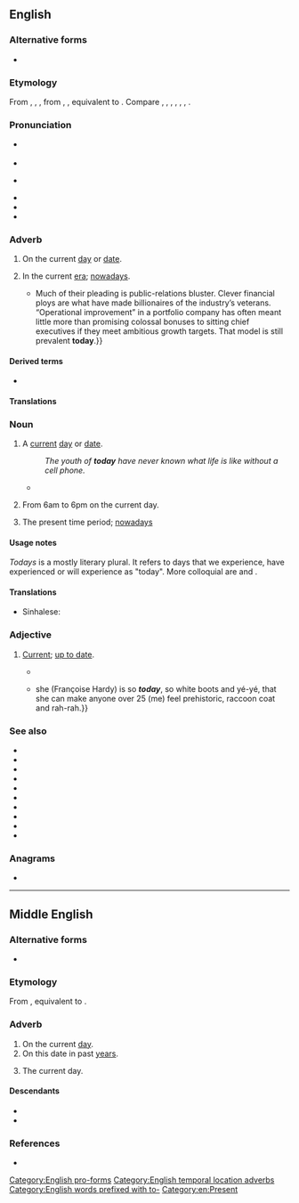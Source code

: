 {{also|to-day}}
==English==

===Alternative forms===
* {{alter|en|to-day||archaic}}

===Etymology===
From {{inh|en|enm|today}}, {{m|enm|to-daie}}, {{m|enm|todæig}}, from {{inh|en|ang|tōdæġ}}, {{m|ang|tō dæġe|t=today|lit=on [the/this] day, [this] day forward}}, equivalent to {{af|en|to|day}}. Compare {{cog|stq|däälich|t=today}}, {{cog|nl|vandaag|t=today}}, {{cog|osx|hindag|t=today|lit=[this] day forward}}, {{cog|nds-de|vandage}}, {{m|nds-de|vandaag|t=today}}, {{cog|sv|i dag}}, {{m|sv|idag|t=today}}.

===Pronunciation===
* {{a|RP}} {{IPA|en|/təˈdeɪ/}}
* {{audio|en|En-uk-today.ogg|Audio (RP)}}
* {{a|GA}} {{IPA|en|/təˈdeɪ/|[tʰəˈdeɪ]|/tʊˈdeɪ/|[tʰʊˈdeɪ]|[tʰʉɾeɪː]}}
* {{audio|en|En-us-today.ogg|Audio (GA)}}
* {{rhymes|en|eɪ|s=2}}
* {{hyphenation|en|to|day}}

===Adverb===
{{en-adv|-}}

# On the current [[day]] or [[date]].
#: {{ux|en|I want this done '''today'''.}}
#: {{ux|en|'''Today''', my brother went to the shops.}}
# In the current [[era]]; [[nowadays]].
#* {{quote-journal|en|date=2013-06-22|volume=407|issue=8841|page=70|magazine={{w|The Economist}}
|title=[http://www.economist.com/news/finance-and-economics/21579879-buy-out-firm-really-does-focus-operational-improvements-engineers Engineers of a different kind]
|passage=Private-equity nabobs bristle at being dubbed mere financiers.{{...}}Much of their pleading is public-relations bluster. Clever financial ploys are what have made billionaires of the industry’s veterans. “Operational improvement” in a portfolio company has often meant little more than promising colossal bonuses to sitting chief executives if they meet ambitious growth targets. That model is still prevalent '''today'''.}}
#: {{ux|en|In the 1500s, people had to do things by hand, but '''today''' we have electric can openers.}}

====Derived terms====
* {{l|en|today is a good day to die}}

====Translations====
{{trans-top|on the current day}}
{{multitrans|data=
* Abkhaz: {{tt|ab|иахьа}}
* Adyghe: {{tt|ady|непэ}}, {{tt|ady|мы}}
* Afrikaans: {{tt+|af|vandag}}
* Ainu: {{t|ain|タント |tr=tanto}}
* Albanian: {{tt+|sq|sot}}
* Alviri-Vidari:
*: Vidari: {{tt|avd|آرو|tr=āru}}
* Amharic: {{tt|am|ዛሬ}}
* Arabic: {{tt|ar|الْيَوْمَ}}
*: Egyptian Arabic: {{tt|arz|النهرده|tr=ennɑhɑ́rdɑ}}
*: Gulf Arabic: {{tt|afb|اليوم|tr=il-yōm}}
*: Hijazi Arabic: {{tt|acw|اليوم|tr=al-yōm}}
*: Moroccan Arabic: {{tt|ary|اليوم|tr=el-yūma, el-yūm}}
*: South Levantine Arabic: {{tt|ajp|اليوم|tr=il-yōm}}
* Aragonese: {{tt+|an|hue}}
* Armenian: {{tt+|hy|այսօր}}
* Aromanian: {{tt+|rup|adzã}}, {{tt|rup|asãndzã}}
* Assamese: {{tt|as|আজি}}
* Assyrian Neo-Aramaic: {{tt|syc|ܐܕܝܘܡ|tr=ɛdjawm}}
* Asturian: {{tt+|ast|güei}}
* Atayal: {{tt|tay|soni'}}, {{tt|tay|kira'}}
* Avar: {{tt|av|жакъа|tr=žakʺa}}
* Azerbaijani: {{tt+|az|bugün}}
* Bashkir: {{tt|ba|бөгөн}}
* Basque: {{tt+|eu|gaur}}, {{tt+|eu|egun}}
* Belarusian: {{tt|be|сёння}}, {{tt|be|сяго́ння}}
* Bengali: {{tt+|bn|আজ}}
* Bhojpuri: {{t|bho|आजु|tr=aaj}}
* Bikol Central: {{tt+|bcl|ngunyan}}
* Breton: {{tt+|br|hiziv}}
* Bulgarian: {{tt+|bg|днес}}, {{tt+|bg|дне́ска}}
* Burmese: {{tt+|my|ယနေ့}}, {{tt+|my|ယခုနေ့}}, {{tt|my|ဒီနေ့}}
* Buryat: {{tt|bua|мүнөө}}
* Catalan: {{tt+|ca|avui}}
* Cebuano: {{tt|ceb|karon}}
* Central Atlas Tamazight: {{t|tzm|ⴰⵙⵙⴰ|tr=assa}}
* Central Dusun: {{tt|dtp|baino}}
* Chechen: {{tt|ce|тахана}}
* Cherokee: {{tt|chr|ᎪᎯᎢᎦ|tr=gohiiga}}
* Chichewa: {{tt|ny|lero}}
* Chinese:
*: Cantonese: {{tt+|yue|今日|tr=gam1 jat6}}
*: Dungan: {{tt|dng|җинтян}}, {{tt|dng|җир}}, {{tt|dng|җиргә}}, {{tt|dng|җер}}, {{tt|dng|җергә}}
*: Hakka: {{tt|hak|今晡日|tr=kîm-pû-ngit}}
*: Mandarin: {{tt+|cmn|今天|tr=jīntiān}}, {{tt+|cmn|今日|tr=jīnrì}}, {{tt+|cmn|今兒}}, {{tt+|cmn|今儿|tr=jīnr}}, {{tt+|cmn|今兒個}}, {{tt+|cmn|今儿个|tr=jīnrgè}} {{qualifier|dialectal}}
*: Min Dong: {{tt|cdo|今旦|tr=gĭng-dáng}}, {{tt|cdo|今旦日|tr=gĭng-dáng-nĭk}}
*: Min Nan: {{tt+|nan|今仔日|tr=kin-á-ji̍t/kin-á-li̍t}}
*: Wu: {{tt|wuu|今朝|tr=jin tsau}}
* Choctaw: {{tt|cho|himak nitak}}
* Chukchi: {{tt|ckt|игыр|tr=igyr}}
* Coptic: {{tt|cop|ⲡⲟⲟⲩ|tr=poou}}
* Cornish: {{tt|kw|hedhyw}}
* Corsican: {{tt+|co|oghje}}
* Cree: {{tt|cr|ᐊᓄᐦᐨ|tr=anohc}}
* Crimean Tatar: {{tt|crh|bugün}}
* Crow: {{tt|cro|baapéesh}}
* Czech: {{tt+|cs|dnes}}
* Dakota: {{tt|dak|aƞpetu de}}
* Dalmatian: {{tt|dlm|vai}}, {{tt|dlm|vuai}}
* Danish: {{tt+|da|i dag}}, {{tt|da|idag}} {{qualifier|former spelling}}
* Dhivehi: {{tt|dv|މިއަދު}}
* Dhuwal: {{tt|dwu|gaathura}}
* Dolgan: {{tt|dlg|бүгүн|tr=bügün}}
* Dutch: {{tt+|nl|vandaag}}
* Dzongkha: {{tt|dz|ད་རིས་|tr=da ris}}
* Eastern Arrernte: {{tt|aer|lyete}}
* Egyptian: {{t-egy|mjn|h=mi-n:N5}}
* Elfdalian: {{tt|ovd|i dag}}
* Emilian: {{tt|egl|incû}}
* Erzya: {{tt|myv|течи}}
* Esperanto: {{tt+|eo|hodiaŭ}}
* Estonian: {{tt+|et|täna}}
* Evenki: {{tt|evn|эсӣ-тырга}}
* Faliscan: {{tt|xfa|foied}}
* Faroese: {{tt|fo|í dag}}
* Fijian: {{tt+|fj|nikua}}
* Finnish: {{tt+|fi|tänään}}
* Franco-Provençal: {{tt|frp|houê}}
* French: {{tt+|fr|aujourd'hui}}
* Friulian: {{tt|fur|vuê}}
* Galician: {{tt+|gl|hoxe}}
* Gallo: {{tt|roa-gal|anoet}}
* Gamilaraay: {{tt|kld|yilaathu}}
* Georgian: {{tt|ka|დღეს}}
* German: {{tt+|de|heute}}
*: Alemannic German: {{tt|gsw|heit}}, {{tt|gsw|hit}}, {{tt|gsw|hüt}}
*: Bavarian: {{tt|bar|haid}}
* Greek: {{tt+|el|σήμερα}}
*: Ancient: {{tt|grc|σήμερον}}, {{tt|grc|τήμερον}} {{qualifier|Attic}}
*: Doric: {{tt|grc|σάμερον}}
* Greenlandic: {{tt|kl|ullumi}}
* Guaraní: {{tt+|gn|ange}}, {{tt|gn|ko árape}}
* Gujarati: {{tt|gu|આજે}}
* Haitian Creole: {{tt|ht|jodi a}}
* Hausa: {{tt|ha|yau}}
* Hawaiian: {{tt|haw|kēia lā}}
* Hebrew: {{tt|he|הַיּוֹם|tr=hayóm}}, {{tt|he|כיום|tr=kayóm}}
* Higaonon: {{tt|mba|iman}}
* Hindi: {{tt+|hi|आज}}, {{tt|hi|यौम}}, {{tt+|hi|अद्य}}
* Hopi: {{tt|hop|taava}}, {{tt|hop|pu'}}
* Hungarian: {{tt+|hu|ma}}
* Hunsrik: {{tt|hrx|heit}}
* Icelandic: {{tt+|is|í dag}}
* Ido: {{tt+|io|hodie}}, {{tt+|io|cadie}}
* Igbo: {{t|ig|taa}}
* Indonesian: {{tt+|id|hari ini}}
* Ingush: {{tt|inh|тахан}}
* Interlingua: {{tt+|ia|hodie}}
* Inuktitut: {{tt|iu|ᐅᓪᓗᒥ|tr=ullumi}}
* Inupiaq: {{tt|ik|uvlupak}}, {{tt|ik|uvluvak}}
* Irish: {{tt+|ga|inniu}}
*: Old Irish: {{tt|sga|indiu}}
* Italian: {{tt+|it|oggi}}
* Japanese: {{tt+|ja|今日|tr=きょう, kyō}}, {{tt+|ja|本日|tr=ほ​んじつ, honjitsu}}
* Javanese: {{tt|jv|ꦢꦶꦤꦲꦶꦏꦶ|tr=dina iki}} {{q|low}}, {{tt|jv|ꦢꦶꦤ꧀ꦠꦼꦤ꧀ꦥꦸꦤꦶꦏ|tr=dinten punika}} {{q|high}}
*: Central Javanese: {{tt|jv|ꦢꦶꦤꦏꦶꦪꦶ|tr=dina kiyi}} {{q|low}}, {{tt|jv|ꦢꦶꦤ꧀ꦠꦼꦤ꧀ꦩꦼꦤꦶꦏ|tr=dinten menika}} {{q|high}}
*: Western Javanese: {{tt|jv|ꦢꦶꦤꦏꦪꦺ|tr=dina kiyè}} {{q|low}}, {{tt|jv|ꦢꦶꦤꦏꦶꦲꦼꦤ꧀|tr=dina kien}} {{q|low}}
* Jeju: {{tt|jje|오널}}
* Jingpho: {{tt|kac|daini}}
* K'iche': {{tt|quc|kamik}}
* Kaingang: {{t|kgp|ũri}}
* Kalmyk: {{tt|xal|эндр}}
* Kannada: {{tt+|kn|ಇಂದು}}
* Kapampangan: {{tt|pam|ngeni}}
* Karelian: {{tt|krl|tänäpäi}}
* Kashmiri: {{tt+|ks|اَز|tr=az}}
* Kashubian: {{tt|csb|dzysô}}
* Kazakh: {{tt+|kk|бүгін}}
* Khakas: {{tt|kjh|пӱӱн|tr=püün}}
* Khmer: {{tt|km|ថ្ងៃនេះ}}
* Kikuyu: {{tt|ki|ũmũthĩ}}
* Komi-Zyrian: {{tt|kpv|талун}}
* Kongo: {{tt|kg|bubu}}
* Konkani: {{tt|kok|aiz}}
* Korean: {{tt+|ko|오늘}}, {{tt+|ko|금일(今日)}} {{qualifier|formal}}
* Kurdish:
*: Central Kurdish: {{tt+|ckb|ئەمرۆ}}
*: Northern Kurdish: {{tt+|kmr|îro}}
* Kyrgyz: {{tt+|ky|бүгүн}}
* Lakota: {{tt|lkt|anpetu ki le}}
* Lao: {{tt+|lo|ມື້ນີ້}}
* Ladin: {{tt|lld|ncuei}}
* Latin: {{tt+|la|hodie}}
{{trans-mid}}
* Latvian: {{tt|lv|šodien}}
* Laz: {{tt|lzz|ანდღა}}
* Limburgish: {{tt|li|huui}}, {{tt+|li|vandaag}}
* Lingala: {{tt|ln|lelo}}
* Lithuanian: {{tt+|lt|šiandien}}
* Livonian: {{tt|liv|tämpõ}}
* Lombard: {{tt|lmo|incö}}, {{tt+|lmo|incœu}}
* Low German:
*: Dutch Low Saxon: {{tt|nds-nl|vandäge}}
*: German Low German: {{tt|nds-de|hüüt}}, {{tt|nds-de|vondaag}}
* Luganda: {{t|lg|leero}}
* Luhya: {{tt|luy|luno}}
* Luo: {{t|luo|kawuono}}
* Luxembourgish: {{tt+|lb|haut}}
* Macedonian: {{tt|mk|денес}}
* Malagasy: {{tt+|mg|anio}}, {{tt+|mg|androany}}
*: Tsimihety: {{tt+|mg|aniany}}
* Malay: {{tt+|ms|hari ini}}
*: Jambi Malay: {{tt|jax|hari iko}}
*: Kelantan-Pattani Malay: {{tt|mfa|aghi nih}}, {{tt|mfa|aghi ning}}
*: Sarawak Malay: {{tt|ms|hari tok}}
*: Terengganu Malay: {{tt|ms|aghi ning}}, {{tt|ms|aghai naing}}
* Malayalam: {{tt+|ml|ഇന്ന്}}, {{tt+|ml|പുകയില}}
* Maltese: {{tt|mt|illum}}
* Manchu: {{tt|mnc|ᡝᠨᡝᠩᡤᡳ}}
* Manipuri: {{t|mni|ꯉꯁꯤ|tr=ngasi}}
* Mansi: {{tt|mns|тыхо̄тал}}
* Manx: {{tt|gv|jiu}}
* Maori: {{tt|mi|tēnei rā}}
* Marathi: {{t|mr|आज|tr=āja}}
* Minangkabau: {{tt|min|hari iko}}
* Mirandese: {{tt|mwl|hoije}}
* Mohawk: {{tt|moh|ón:wa’k}}
* Moksha: {{tt|mdf|тячи}}
* Mongolian:
*: Cyrillic: {{tt+|mn|өнөөдөр}}
* Mòcheno: {{tt|mhn|hait}}
* Nahuatl: {{tt|nah|axkan}}, {{tt+|nah|axan}}
* Navajo: {{tt|nv|díí jį́}}
* Neapolitan: {{tt|nap|ogge}}, {{tt|nap|oie}}
* Nepali: {{tt+|ne|आज|tr=āja}}
* Norman: {{tt|nrf|aniet}} {{qualifier|Jersey}}, {{tt|nrf|annyi}} {{qualifier|continental Normandy}}, {{tt|nrf|ogniet}} {{qualifier|Guernsey}}
* North Frisian: {{tt|frr|diling}}, {{tt|frr|deling}} {{qualifier|Sylt}}
* Northern Ohlone: {{tt|cst|ne ṭuuxi}}
* Northern Sami: {{tt|se|odne}}
* Norwegian: {{tt+|no|idag}} {{qualifier|Riksmål}}
*: Bokmål: {{tt+|nb|i dag}}
*: Nynorsk: {{tt|nn|i dag}}
* Occitan: {{tt+|oc|uèi}}
* Ojibwe: {{tt|oj|noongom}}
* Old Church Slavonic:
*: Cyrillic: {{tt|cu|дьньсь}}
* Old East Slavic: {{tt|orv|сего дьне}}, {{tt|orv|дьньсь}}
* Old English: {{tt|ang|tōdæġ}}
* Old Prussian: {{tt|prg|šandēinan}}
* Oriya: {{tt|or|ଆଜି}}
* Oromo: {{t|om|har’a}}
* Ossetian: {{tt|os|абон}}
* Ottoman Turkish: {{tt|ota|الیوم|tr=elyevm}}, {{tt|ota|بوگون|tr=bugün}}
* Pashto: {{tt|ps|نن ورځ|tr=nan wraź}}
* Persian: {{tt+|fa|امروز|tr=emruz}}
* Piedmontese: {{tt|pms|ancheuj}}
* Pipil: {{tt|ppl|ashan}}
* Pitjantjatjara: {{tt|pjt|walykunya}}
* Polish: {{tt+|pl|dzisiaj}}, {{tt+|pl|dziś}}
* Portuguese: {{tt+|pt|hoje}}
* Punjabi: {{tt+|pa|ਅੱਜ}}
* Q'eqchi: {{tt|kek|anaqwan}}, {{tt|kek|hoon}}
* Quechua: {{tt|qu|kunan pacha}}
* Rapa Nui: {{tt|rap|’arīnā}}
* Rohingya: {{t-needed|rhg}}
* Romagnol: {{t|rgn|incù}}
* Romani: {{tt|rom|avdies}}
* Romanian: {{tt+|ro|astăzi}}, {{tt+|ro|azi}}
* Romansch: {{tt|rm|oz}}
* Russian: {{tt+|ru|сего́дня}}
* Rusyn: {{tt|rue|днесь}}, {{tt|rue|ны́нї}}
* Samoan: {{tt|sm|aso nei}}
* Sanskrit: {{tt+|sa|अद्य}}
* Sardinian:
*: Campidanese: {{tt|sc|oi}}
* Saterland Frisian: {{tt|stq|däälich}}
* Scots: {{tt|sco|day|alt=the day}}
* Scottish Gaelic: {{tt|gd|an-diugh}}
* Serbo-Croatian:
*: Cyrillic: {{tt|sh|да̀нас}}
*: Roman: {{tt+|sh|dànas}}
* Shona: {{tt|sn|nhasi}}
* Sichuan Yi: {{tt|ii|ꀃꑍ|tr=ip nyip}}
* Sicilian: {{tt|scn|ùoggi}}, {{tt+|scn|oggi}}, {{tt+|scn|oji}}
* Sindhi: {{tt+|sd|اَڄُ|tr=aju}}
* Sinhalese: {{tt+|si|අද}}
* Slovak: {{tt+|sk|dnes}}
* Slovene: {{tt+|sl|dánes}}
* Somali: {{tt+|so|maanta}}
* Sorbian:
*: Lower Sorbian: {{tt|dsb|źinsa}}
*: Upper Sorbian: {{tt+|hsb|dźensa}}
* Sotho: {{tt+|st|kajeno}}
* Southern Altai: {{tt|alt|бӱгӱн}}
* Southern Ohlone: {{tt|css|naha}}
* Spanish: {{tt+|es|hoy}}
* Sundanese: {{tt|su|ᮕᮧᮆ ᮃᮚᮩᮔ}} {{q|low}}, {{tt|su|ᮕᮧᮆ ᮄᮉ}} {{q|low}}, {{tt|su|ᮓᮤᮔ᮪ᮒᮨᮔ᮪ ᮃᮚᮩᮔ}} {{q|high}}, {{tt|su|ᮓᮤᮔ᮪ᮒᮨᮔ᮪ ᮄᮉ}} {{q|high}}
* Svan: {{tt|sva|ლა̈დი}}
* Swahili: {{tt+|sw|leo}}
* Swedish: {{tt+|sv|idag}}, {{tt+|sv|i dag}}
* Sylheti: {{tt|syl|ꠀꠁꠎ}}
* Tabasaran: {{tt|tab|гъи}}
* Tagalog: {{tt+|tl|ngayon}}
* Tai Dam: {{t-needed|blt}}
* Tai Nüa: {{t-needed|tdd}}
* Tajik: {{tt+|tg|имрӯз}}
* Talysh:
*: Asalemi: {{tt|tly|ام روج|tr=əm ruj}}, {{tt|tly|ام روز|tr=əm ruz}}, {{tt|tly|امروج|tr=əmruj}}, {{tt|tly|امروز|tr=əmruz}}
* Tamil: {{tt+|ta|இன்று}}
* Tarantino: {{tt|roa-tar|ôsce}}
* Tatar: {{tt|tt|бүген}}
* Telugu: {{tt+|te|నేడు}}
* Thai: {{tt|th|วันนี้}}
* Tibetan: {{tt|bo|ད་རིང}}
* Tigrinya: {{tt+|ti|ሎሚ}}
* Tocharian B: {{tt|txb|ñerwe}}
* Tongan: {{tt|to|‘aho ni}}
* Tupinambá: {{qualifier|past}} {{tt|tpn|oîeí}}, {{qualifier|future}} {{tt|tpn|kori}}
* Turkish: {{tt+|tr|bugün}}
* Turkmen: {{tt|tk|bugün}}, {{tt|tk|şu gün}}
* Tuvan: {{t|tyv|бөгүн |tr=bögün}}
* Udmurt: {{tt|udm|туннэ}}
* Ukrainian: {{tt+|uk|сього́дні}}, {{tt|uk|ни́ні}}
* Urdu: {{tt+|ur|آج|tr=āj}}
* Uyghur: {{tt+|ug|بۈگۈن}}
* Uzbek: {{tt+|uz|bugun}}
* Venetian: {{tt|vec|ancùo}}
* Vietnamese: {{tt+|vi|hôm nay}} ({{tt|vi|𣋚𠉞}}), {{tt|vi|bữa nay}} ({{tt|vi|𣇜𠉞}})
* Volapük: {{tt+|vo|adelo}}
* Walloon: {{tt+|wa|ouy}}, {{tt+|wa|enute}}, {{tt+|wa|ådjourdu}}
* Warlpiri: {{tt|wbp|jalangu}}
* Welsh: {{tt|cy|heddiw}}
* West Frisian: {{tt+|fy|hjoed}}
* White Hmong: {{tt|mww|hnub no}}
* Wiradhuri: {{tt|wrh|dhalang}}, {{tt|wrh|ngidyigalila}}
* Wolof: {{tt+|wo|tey}}
* Xhosa: {{tt|xh| namhlanje}}
* Yagnobi: {{tt|yai|инур}}
* Yakut: {{tt|sah|бүгүн}}
* Yiddish: {{tt|yi|הײַנט}}
* Yoruba: {{tt|yo|lónìí}}
* Yup'ik: {{tt|esu|unuamek}}
* Zazaki: {{tt|zza|noroz}}, {{tt+|zza|ewro}}
* Zhuang: {{tt|za|ngoenzneix}}
* Zulu: {{tt|zu|namhlanje}}
{{trans-bottom}}

{{trans-top-also|nowadays|nowadays|these days}}
* Afrikaans: {{tt+|af|deesdae}}
* Andi: {{tt|ani|желъал}}
* Arabic: {{tt|ar|حَاضِر}}
*: Egyptian Arabic: {{tt|arz|الأيام دي|tr=el-ayyām di}}
*: Moroccan Arabic: {{tt|ary|هاد الإيام|tr=hād el-ʔiyyām}}, {{tt|ary|هاد الوقت|tr=hād el-waqt}}, {{tt|ary|هاد الساعة|tr=hād es-sāʕa}}
* Armenian: {{tt+|hy|այսօր}}
* Avar: {{tt|av|жакъа}}
* Bashkir: {{tt|ba|бөгөн}}
* Basque: {{tt+|eu|gaur egun}}
* Breton: {{tt+|br|bremañ}}, {{tt|br|hiziv an deiz}}
* Bulgarian: {{tt+|bg|сега́}}
* Catalan: {{tt|ca|avui en dia}}, {{tt|ca|avui dia}}
* Cebuano: {{tt|ceb|karon}}, {{tt|ceb|karong panahon}}
* Chinese:
*: Mandarin: {{tt+|cmn|現代}}, {{tt+|cmn|现代|tr=xiàndài}}
* Czech: {{tt+|cs|dnes}}, {{tt|cs|v dnešní době}}
* Danish: {{tt+|da|i dag}}, {{tt|da|i vore dage}}
* Dutch: {{tt+|nl|tegenwoordig}}, {{tt|nl|vandaag de dag}}, {{tt+|nl|heden ten dage}}, {{tt+|nl|vandaag}}
* Esperanto: {{tt+|eo|nuntempe}}
* Estonian: {{tt+|et|täna}}
* Finnish: {{tt+|fi|nykyisin}}, {{tt+|fi|nykyään}}
* French: {{tt+|fr|de nos jours}}, {{tt+|fr|actuellement}}
* Galician: {{tt+|gl|hoxe en día}}
* Georgian: {{tt|ka|დღესდღეობით}}, {{tt|ka|ამჟამად}}
* German: {{tt+|de|heutzutage}}
* Greek: {{tt+|el|σήμερα}}
* Hebrew: {{tt|he|הַיּוֹם|tr=hayóm}}
* Hungarian: {{tt+|hu|ma}}, {{tt+|hu|manapság}}, {{tt+|hu|napjainkban}}
* Indonesian: {{tt|id|masa sekarang}}, {{tt|id|dewasa ini}}
* Interlingua: {{tt+|ia|hodie}}, {{tt|ia|actualmente}}
* Irish: {{tt+|ga|inniu}}
* Italian: {{tt+|it|oggi}}, {{tt+|it|oggigiorno}}, {{tt+|it|attualmente}}
* Japanese: {{tt+|ja|今日|tr=こんにち, konnichi}}
{{trans-mid}}
* Korean: {{tt+|ko|오늘날}}
* Lakota: {{tt|lkt|apetu ki le}}
* Latin: {{tt+|la|hodie}}, {{tt|la|hoc die}}
* Latvian: {{tt|lv|šodien}}
* Luxembourgish: {{tt|lb|hautdesdaags}}
* Macedonian: {{tt|mk|се́га}}, {{tt|mk|де́нес}}
* Maltese: {{tt|mt|illum il-ġurnata}}
* Navajo: {{tt|nv|dííshjį́}}
* Occitan: {{tt+|oc|uèi}}
* Ojibwe: {{tt|oj|noongom}}
* Polish: {{tt|pl|w dzisiejszych czasach}}
* Portuguese: {{tt+|pt|hoje}}, {{tt+|pt|hoje em dia}}, {{tt+|pt|atualmente}}
* Romanian: {{tt+|ro|astăzi}}, {{tt|ro|ziua de azi}}, {{tt+|ro|acum}}
* Russian: {{tt+|ru|сего́дня}}, {{tt|ru|в настоя́щее вре́мя}}, {{tt+|ru|тепе́рь}}
* Serbo-Croatian:
*: Cyrillic: {{tt|sh|са̀дашњица}}, {{tt|sh|да̀нашњица}}, {{tt|sh|да̀нас}}, {{tt|sh|данданас}}
*: Roman: {{tt+|sh|sàdašnjica}}, {{tt+|sh|dànašnjica}}, {{tt+|sh|dànas}}, {{tt+|sh|dandanas}}
* Sindhi: {{tt+|sd|اَڄُ|m|tr=ajju}}
* Slovak: {{tt+|sk|dnes}}
* Slovene: {{tt+|sl|dánes}}, {{tt|sl|dándánes}}
* Spanish: {{tt+|es|hoy}}, {{tt|es|hoy en día}}, {{tt+|es|hoy día}}, {{tt+|es|actualmente}}
* Swedish: {{tt+|sv|idag}}, {{tt+|sv|nu för tiden}}, {{tt+|sv|nuförtiden}} {{q|alternative spelling}}
* Tagalog: {{tt+|tl|ngayon}}
* Thai: {{tt|th|วันนี้}}, {{tt|th|ตอนนี้}}, {{tt+|th|ปัจจุบัน}}
* Turkish: {{tt+|tr|bugün}}, {{tt|tr|günümüz}}, {{tt|tr|günümüzde}}
* Vietnamese: {{tt+|vi|ngày nay}}
* Volapük: {{tt+|vo|nutimo}}
* West Frisian: {{tt|fy|hjoed de dei}}, {{tt|fy|no}}
* Yiddish: {{tt|yi|הײַנט}}
}}<!-- close {{multitrans}} -->
{{trans-bottom}}

===Noun===
{{en-noun}}

# A [[current]] [[day]] or [[date]].
#: {{syn|en|current day|this day}}
#: {{ux|en|'''Today''' is the day we'll fix this once and for all.}}
#: ''The youth of '''today''' have never known what life is like without a cell phone.''
#* {{quote-book|en|year=1899|author={{w|Hughes Mearns}}
|title={{w|Antigonish (poem)|Antigonish}}
|passage=Yesterday, upon the stair&nbsp;/ I met a man who wasn’t there&nbsp;/ He wasn’t there again '''today'''&nbsp;/ I wish, I wish he’d go away&nbsp;&hellip;}}
# {{lb|en|informal|or|meteorology}} From 6am to 6pm on the current day.
# The present time period; [[nowadays]]

====Usage notes====
''Todays'' is a mostly literary plural. It refers to days that we experience, have experienced or will experience as "today". More colloquial are {{m|en|these days}} and {{m|en|nowadays}}.

====Translations====
{{trans-top|today (''noun'')}}
{{multitrans|data=
* Afrikaans: {{tt+|af|vandag}}
* Ainu: {{tt|ain|タント|tr=tanto}}
* Alemannic German: {{tt|gsw|heit}}, {{tt|gsw|hit}}, {{tt|gsw|hüt}}
* Arabic: {{tt|ar|الْيَوْم}}
*: Egyptian Arabic: {{tt|arz|النهرده|tr=ennɑhɑ́rdɑ}}
*: Moroccan Arabic: {{tt|ary|اليوم|m|tr=el-yūma, el-yūm}}, {{tt|ary|هاد النهار|tr=hād en-nhār}}
* Armenian: {{tt+|hy|այսօր}}
* Assyrian Neo-Aramaic: {{tt|syc|ܐܕܝܘܡ}}
* Asturian: {{tt+|ast|güei|m}}
* Basque: {{tt+|eu|gaur}}
* Bulgarian: {{tt+|bg|днес}}, {{tt+|bg|дне́ска}}
* Catalan: {{tt+|ca|avui}}, {{tt+|ca|hui|m}}
* Chinese:
*: Cantonese: {{tt+|yue|今日|tr=gam1 yat6}}, {{tt|yue|今天|tr=kam1 tin1}}
*: Hakka: {{tt|hak|今晡日|tr=kîm-pû-ngit}}
*: Mandarin: {{tt+|cmn|今天|tr=jīntiān}}, {{tt+|cmn|今日|tr=jīnrì}}
*: Min Nan: {{tt+|nan|今仔日|tr=kin-á-ji̍t, kin-á-li̍t}}
* Czech: {{tt+|cs|dnešek|m}}
* Danish: {{tt+|da|i dag}}
* Dutch: {{tt+|nl|vandaag}}
* Egyptian: {{t-egy|mjn|m|h=mi-n:N5}}
* Estonian: {{tt+|et|täna}}
* Finnish: {{tt+|fi|tämä päivä}} {{qualifier|this day}}, {{tt|fi|kuluva päivä}}
* French: {{tt+|fr|aujourd'hui|m}}
* Galician: {{tt+|gl|hoxe}}
* Georgian: {{tt|ka|დღეს}}
* German: {{tt+|de|Heute}}
* Greek: {{tt+|el|σήμερα}}
* Guaraní: {{tt|gn|ko ára}}
* Gujarati: {{tt+|gu|આજ|f}}
* Hebrew: {{tt|he|הַיּוֹם|tr=hayóm}}
* Hindi: {{tt+|hi|आज|m}}
* Hungarian: {{tt+|hu|ma}}
* Ido: {{tt+|io|hodie}}
* Ifè: {{tt|ife|oni|alt=òní}}
* Igala: {{tt|igl|èñíni}}
* Indonesian: {{tt|id|[[hari]] [[ini]]}}
* Interlingua: {{tt+|ia|hodie}}
* Irish: {{tt|ga|an lá inniu}}
* Italian: {{tt+|it|oggi}}
* Japanese: {{tt+|ja|今日|tr=きょう, kyō}}
* Javanese: {{tt|jv|ꦢꦶꦤꦲꦶꦏꦶ|tr=dina iki}} {{q|low}}, {{tt|jv|ꦢꦶꦤ꧀ꦠꦼꦤ꧀ꦥꦸꦤꦶꦏ|tr=dinten punika}} {{q|high}}
*: Central Javanese: {{tt|jv|ꦢꦶꦤꦏꦶꦪꦶ|tr=dina kiyi}} {{q|low}}, {{tt|jv|ꦢꦶꦤ꧀ꦠꦼꦤ꧀ꦩꦼꦤꦶꦏ|tr=dinten menika}} {{q|high}}
*: Western Javanese: {{tt|jv|ꦢꦶꦤꦏꦪꦺ|tr=dina kiyè}} {{q|low}}, {{tt|jv|ꦢꦶꦤꦏꦶꦲꦼꦤ꧀|tr=dina kien}} {{q|low}}
* Jeju: {{tt|jje|오널}}
* Jingpho: {{tt|kac|daini}}
* Kabuverdianu: {{tt|kea|oji}}
* Kazakh: {{tt|kk|[[бүгінгі]] [[күн]]}}
* Kikuyu: {{tt|ki|ũmũthĩ|c14}}
* Korean: {{tt+|ko|오늘}}, {{tt+|ko|금일(今日)}} {{qualifier|formal}}
* Kurdish:
*: Central Kurdish: {{tt+|ckb|ئەمرۆ}}
*: Northern Kurdish: {{tt+|kmr|îro|f}}
{{trans-mid}}
* Lakota: {{tt|lkt|anpetu ki le}}
* Lao: {{tt+|lo|ມື້ນີ້}}
* Latin: {{tt+|la|hodie}}
* Latvian: {{tt|lv|šodiena|f}}
* Lithuanian: {{tt|lt|šiandiena|f}}
* Macedonian: {{tt|mk|денес}}
* Manchu: {{tt|mnc|ᡝᠨᡝᠨᡤᡤᡳ}}
* Navajo: {{tt|nv|díí jį́}}, {{tt|nv|jį́į́dą́ą́ʼ}}
* Northern Sami: {{tt|se|otná}}
* Norwegian:
*: Bokmål: {{tt+|nb|i dag}}
*: Nynorsk: {{tt|nn|i dag}}
* Occitan: {{tt+|oc|ancuei}}
* Ojibwe: {{tt|oj|noongom}}
* Ottoman Turkish: {{tt|ota|بوگون|tr=bugün}}
* Papiamentu: {{tt|pap|awe}}
* Persian: {{tt+|fa|امروز|tr=emruz}}
* Polish: {{tt+|pl|dzisiaj}}, {{tt+|pl|dziś}}
* Portuguese: {{tt+|pt|hoje}}
* Romanian: {{tt+|ro|astăzi}}, {{tt+|ro|azi}}
* Russian: {{tt+|ru|сего́дня}}, {{tt|ru|[[сего́дняшний]] [[день]]|m}}
* Sardinian: {{tt|sc|oi}} {{qualifier|Campidanese}}
* Serbo-Croatian:
*: Cyrillic: {{tt|sh|да̀нас}}
*: Roman: {{tt+|sh|dànas}}
* Sindhi: {{tt+|sd|اَڄُ|tr=ajju}}
* Slovak: {{tt|sk|dnešok}}
* Slovene: {{tt+|sl|dánes}}, {{tt|sl|današnji dan|m}}
* Spanish: {{tt+|es|hoy|m}}, {{tt+|es|hoy día|m}}
* Sundanese: {{tt|su|ᮕᮧᮆ ᮃᮚᮩᮔ}} {{q|low}}, {{tt|su|ᮕᮧᮆ ᮄᮉ}} {{q|low}}, {{tt|su|ᮓᮤᮔ᮪ᮒᮨᮔ᮪ ᮃᮚᮩᮔ}} {{q|high}}, {{tt|su|ᮓᮤᮔ᮪ᮒᮨᮔ᮪ ᮄᮉ}} {{q|high}}
* Swedish: {{tt+|sv|idag|c}}
* Sylheti: {{tt|syl|ꠀꠁꠎ}}
* Tagalog: {{tt+|tl|ngayon}}
* Tarantino: {{tt|roa-tar|ôsce}}
* Thai: {{tt|th|วันนี้}}
* Tibetan: {{tt|bo|ད་རིང}}
* Tupinambá: {{tt|tpn|kó 'ara}}
* Turkish: {{tt+|tr|bugün}}
* Tuvan: {{tt|tyv|бо хүн}}
* Ukrainian: {{tt+|uk|сього́дні}}
* Ulukwumi: {{tt|ulb|oni|alt=òní}}
* Urdu: {{tt|ur|امروز|tr=irmoz}}
* Vietnamese: {{tt|vi|bữa nay}}, {{tt+|vi|hôm nay}}
* Volapük: {{tt+|vo|adel}}
* Welsh: {{tt|cy|heddiw}}
* West Frisian: {{tt+|fy|hjoed}}
* Yakut: {{tt|sah|бүгүн}}, {{tt|sah|[[бүгүҥҥү]] [[күн]]}}
* Yiddish: {{tt|yi|הײַנט}}
* Yoruba: {{tt|yo|òní}}
* Zhuang: {{tt|za|ngoenzneix}}
}}<!-- close {{multitrans}} -->
{{trans-bottom}}

{{checktrans-top}}
* Sinhalese: {{t+check|si|අද}}
{{trans-mid}}
{{trans-bottom}}

===Adjective===
{{en-adj|-}}

# {{lb|en|informal}} [[current|Current]]; [[up to date]].
#: {{syn|en|now}}
#* {{quote-book|en|author=Tom Wolfe|authorlink=Tom Wolfe|quotee={{w|Phil Spector}}|chapter=The First Tycoon of Teen|title={{w|The Kandy-Kolored Tangerine-Flake Streamline Baby}}|year=1965|publisher=Farrar, Straus and Giroux|location=New York|pageurl=https://archive.org/details/kandykoloredtang00wolf/page/67/mode/1up|isbn=978-0-317-59297-9|oclc=42810524|page=67|passage=Actually, it's more like the blues. It's pop blues. I feel it's very American. It's very '''''today'''''. It's what people respond to today. }}
#* {{quote-journal|en|author=Joan Barthel|title=Francoise from France: White Boots and Ye-Ye|work=The New York Times|date=1966-12-18|url=https://www.nytimes.com/1966/12/18/archives/francoise-from-france-white-boots-and-yeye.html|issn=0362-4331|passage={{...}} she (Françoise Hardy) is so '''''today''''', so white boots and yé-yé, that she can make anyone over 25 (me) feel prehistoric, raccoon coat and rah-rah.}}

===See also===
* {{l|en|nowadays}}
* {{l|en|hodiernal}}
* {{l|en|hodiernally}}
* {{l|en|yesterday}}
* {{l|en|tomorrow night}}
* {{l|en|tonight}}
* {{l|en|last night}}
* {{l|en|nudiustertian}}
* {{l|en|hesternal}}
* {{l|en|hesternally}}

===Anagrams===
* {{anagrams|en|a=adoty|toady}}

[[Category:English pro-forms]]
[[Category:English temporal location adverbs]]
[[Category:English words prefixed with to-]]
[[Category:en:Present]]

----

==Middle English==

===Alternative forms===
* {{alter|enm|todæg|todæig|todai|todaie|todæi|todei|tedai|tedei|todaȝȝ}}

===Etymology===
From {{inh|enm|ang|tōdæġ}}, equivalent to {{prefix|enm|to|day}}.

===Adverb===
{{head|enm|adverb}}

# On the current [[day]].
# On this date in past [[year]]s.
# {{qualifier|used substantively}} The current day.

====Descendants====
* {{desc|en|today}}
* {{desc|yol|to-die}}

===References===
* {{R:MED Online|entry=todai|pos=adv|id=MED46102 |accessdate=10 April 2018}}